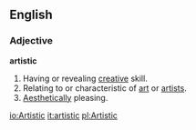 ==English==

===Adjective===
'''artistic'''
# Having or revealing [[creative]] skill.
# Relating to or characteristic of [[art]] or [[artist]]s.
# [[Aesthetically]] pleasing.

[[io:Artistic]]
[[it:artistic]]
[[pl:Artistic]]